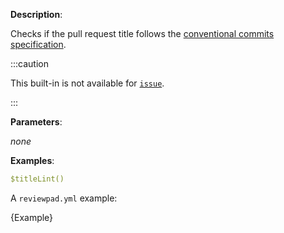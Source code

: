 
**Description**:

Checks if the pull request title follows the [conventional commits specification](https://www.conventionalcommits.org/en/v1.0.0/).

:::caution

This built-in is not available for [`issue`](/guides/syntax#workflow).

:::

**Parameters**:

_none_

**Examples**:

```yml
$titleLint()
```

A `reviewpad.yml` example:

<CodeBlock language="yml" title="reviewpad.yml">{Example}</CodeBlock>
